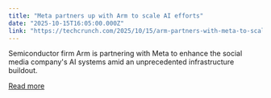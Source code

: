 ```yaml
---
title: "Meta partners up with Arm to scale AI efforts"
date: "2025-10-15T16:05:00.000Z"
link: "https://techcrunch.com/2025/10/15/arm-partners-with-meta-to-scale-ai-efforts/"
---
```


Semiconductor firm Arm is partnering with Meta to enhance the social media company's AI systems amid an unprecedented infrastructure buildout. 

[Read more](https://techcrunch.com/2025/10/15/arm-partners-with-meta-to-scale-ai-efforts/)
